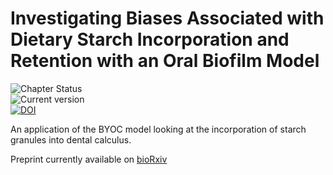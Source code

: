 # Investigating Biases Associated with Dietary Starch Incorporation and Retention with an Oral Biofilm Model

![Chapter Status](https://img.shields.io/badge/Status-journal submission-green)  
![Current version](https://img.shields.io/badge/Version-preprint-blue)  
[![DOI](https://zenodo.org/badge/DOI/10.5281/zenodo.5604670.svg)](https://doi.org/10.5281/zenodo.5604670)

An application of the BYOC model looking at the incorporation of starch granules
into dental calculus.

Preprint currently available on [bioRxiv](https://www.biorxiv.org/content/10.1101/2021.10.27.466104v1)
